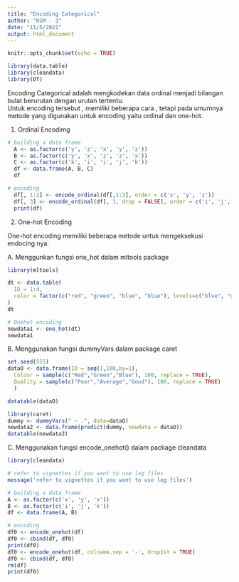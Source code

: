 ```yaml
---
title: "Encoding Categorical"
author: "KSM - 3"
date: "11/5/2021"
output: html_document
---
```


```r
knitr::opts_chunk$set(echo = TRUE)
```

```r
library(data.table)
library(cleandata)
library(DT)
```
Encoding Categorical adalah mengkodekan data ordinal menjadi bilangan bulat berurutan dengan urutan tertentu.\
Untuk encoding tersebut , memiliki beberapa cara , tetapi pada umumnya metode yang digunakan untuk encoding yaitu ordinal dan one-hot.

1. Ordinal Encodimg
```r
# building a data frame
  A <- as.factor(c('y', 'z', 'x', 'y', 'z'))
  B <- as.factor(c('y', 'x', 'z', 'z', 'x'))
  C <- as.factor(c('k', 'i', 'i', 'j', 'k'))
  df <- data.frame(A, B, C)
  df

# encoding
  df[, 1:2] <- encode_ordinal(df[,1:2], order = c('x', 'y', 'z'))
  df[, 3] <- encode_ordinal(df[, 3, drop = FALSE], order = c('i', 'j', 'k'))
  print(df)
```
2. One-hot Encoding

One-hot encoding memiliki beberapa metode untuk mengeksekusi endocing nya.


A. Menggunkan fungsi one_hot dalam mltools package
```r


library(mltools)

dt <- data.table(
  ID = 1:4,
  color = factor(c("red", "green", "blue", "blue"), levels=c("blue", "green", "red"))
)
dt

# Onehot encoding
newdata1 <- one_hot(dt)
newdata1

```

B. Menggunakan fungsi dummyVars dalam package caret
```r

set.seed(555)
dataO <- data.frame(ID = seq(1,100,by=1),
  Colour = sample(c("Red","Green","Blue"), 100, replace = TRUE),
  Quality = sample(c("Poor","Average","Good"), 100, replace = TRUE)
  )

datatable(dataO)

library(caret)
dummy <- dummyVars(" ~ .", data=dataO)
newdata2 <- data.frame(predict(dummy, newdata = dataO))
datatable(newdata2)
```
C. Menggunakan fungsi encode_onehot() dalam package cleandata

```r
library(cleandata)

# refer to vignettes if you want to use log files
message('refer to vignettes if you want to use log files')

# building a data frame
A <- as.factor(c('x', 'y', 'x'))
B <- as.factor(c('i', 'j', 'k'))
df <- data.frame(A, B)

# encoding
df0 <- encode_onehot(df)
df0 <- cbind(df, df0)
print(df0)
df0 <- encode_onehot(df, colname.sep = '-', drop1st = TRUE)
df0 <- cbind(df, df0)
rm(df)
print(df0)
```
